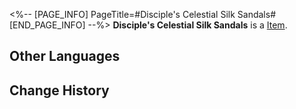 <%-- [PAGE_INFO]
PageTitle=#Disciple's Celestial Silk Sandals#
[END_PAGE_INFO] --%>
{{Item Infobox
|id          = 31134
|image       = Item Disciple's Celestial Silk Sandals.png
|type        = 
|invCategory = Relics
|rarity      = 2
|effect      = 
|description = A pair of silk boots with soles as thin as cicada's wings. Its owner must not have walked on their feet for a long time.
|source1     = [[Cavern of Corrosion: Alchemy Commission]]
}}
'''Disciple's Celestial Silk Sandals''' is a [[Item]].

==Other Languages==
{{Other Languages
|en   = Disciple's Celestial Silk Sandals
|zhs  = 莳者的天人丝履
|zht  = 蒔者的天人絲履
|ja   = 蒔者の天人絲鞋
|ko   = 제자의 천인 비단신
|es   = Botas de seda celestial de la discípula
|fr   = Sandales en soie céleste de Disciple
|ru   = Шёлковые сапожки ученика
|th   = Disciple's Celestial Silk Sandals
|vi   = Giày Lụa Thiên Nhân Của Môn Đồ
|de   = Himmlische Seidensandalen der Jüngerin
|id   = Disciple's Celestial Silk Sandals
|pt   = Sandálias de Seda Celestial da Discípula
}}

==Change History==
{{Change History|2.0}}